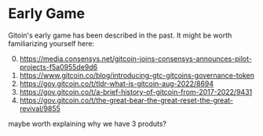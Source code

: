 # Early Game 

Gitoin's early game has been described in the past.  It might be worth familiarizing yourself here:

0. https://media.consensys.net/gitcoin-joins-consensys-announces-pilot-projects-f5a0955de9d6
1. https://www.gitcoin.co/blog/introducing-gtc-gitcoins-governance-token
2. https://gov.gitcoin.co/t/tldr-what-is-gitcoin-aug-2022/8694
3. https://gov.gitcoin.co/t/a-brief-history-of-gitcoin-from-2017-2022/9431
4. https://gov.gitcoin.co/t/the-great-bear-the-great-reset-the-great-revival/9855


maybe worth explaining why we have 3 produts?